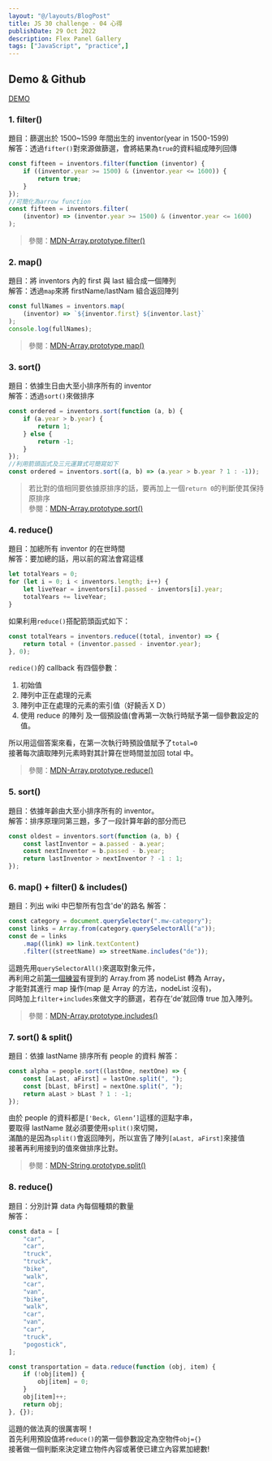 ```yaml
---
layout: "@/layouts/BlogPost"
title: JS 30 challenge - 04 心得
publishDate: 29 Oct 2022
description: Flex Panel Gallery
tags: ["JavaScript", "practice",]
---
```



## Demo & Github

[DEMO](https://evan-array-cardio-day1.netlify.app/)

### **1. filter()**

題目：篩選出於 1500~1599 年間出生的 inventor(year in 1500-1599)  
解答：透過`fifter()`對來源做篩選，會將結果為`true`的資料組成陣列回傳

```javascript
const fifteen = inventors.filter(function (inventor) {
	if ((inventor.year >= 1500) & (inventor.year <= 1600)) {
		return true;
	}
});
//可簡化為arrow function
const fifteen = inventors.filter(
	(inventor) => (inventor.year >= 1500) & (inventor.year <= 1600)
);
```

> 參閱：[MDN-Array.prototype.filter()](https://developer.mozilla.org/en-US/docs/Web/JavaScript/Reference/Global_Objects/Array/filter)

### **2. map()**

題目：將 inventors 內的 first 與 last 組合成一個陣列  
解答：透過`map`來將 firstName/lastNam 組合返回陣列

```javascript
const fullNames = inventors.map(
	(inventor) => `${inventor.first} ${inventor.last}`
);
console.log(fullNames);
```

> 參閱：[MDN-Array.prototype.map()](https://developer.mozilla.org/en-US/docs/Web/JavaScript/Reference/Global_Objects/Array/map)

### **3. sort()**

題目：依據生日由大至小排序所有的 inventor  
解答：透過`sort()`來做排序

```javascript
const ordered = inventors.sort(function (a, b) {
	if (a.year > b.year) {
		return 1;
	} else {
		return -1;
	}
});
//利用箭頭函式及三元運算式可簡寫如下
const ordered = inventors.sort((a, b) => (a.year > b.year ? 1 : -1));
```

> 若比對的值相同要依據原排序的話，要再加上一個`return 0`的判斷使其保持原排序  
> 參閱：[MDN-Array.prototype.sort()](https://developer.mozilla.org/en-US/docs/Web/JavaScript/Reference/Global_Objects/Array/sort)

### **4. reduce()**

題目：加總所有 inventor 的在世時間  
解答：要加總的話，用以前的寫法會寫這樣

```javascript
let totalYears = 0;
for (let i = 0; i < inventors.length; i++) {
	let liveYear = inventors[i].passed - inventors[i].year;
	totalYears += liveYear;
}
```

如果利用`reduce()`搭配箭頭函式如下：

```javascript
const totalYears = inventors.reduce((total, inventor) => {
	return total + (inventor.passed - inventor.year);
}, 0);
```

`redice()`的 callback 有四個參數：

1. 初始值
2. 陣列中正在處理的元素
3. 陣列中正在處理的元素的索引值（好饒舌ＸＤ）
4. 使用 reduce 的陣列
   及一個預設值(會再第一次執行時賦予第一個參數設定的值。

所以用這個答案來看，在第一次執行時預設值賦予了`total=0`  
接著每次讀取陣列元素時對其計算在世時間並加回 total 中。

> 參閱：[MDN-Array.prototype.reduce()](https://developer.mozilla.org/en-US/docs/Web/JavaScript/Reference/Global_Objects/Array/Reduce)

### **5. sort()**

題目：依據年齡由大至小排序所有的 inventor。  
解答：排序原理同第三題，多了一段計算年齡的部分而已

```javascript
const oldest = inventors.sort(function (a, b) {
	const lastInventor = a.passed - a.year;
	const nextInventor = b.passed - b.year;
	return lastInventor > nextInventor ? -1 : 1;
});
```

### **6. map() + filter() & includes()**

題目：列出 wiki 中巴黎所有包含'de'的路名
解答：

```javascript
const category = document.querySelector(".mw-category");
const links = Array.from(category.querySelectorAll("a"));
const de = links
	.map((link) => link.textContent)
	.filter((streetName) => streetName.includes("de"));
```

這題先用`querySelectorAll()`來選取對象元件，  
再利用之前[第一個練習](https://github.com/guahsu/JavaScript30/tree/master/01_Java-Script-Drum-Kit)有提到的 Array.from 將 nodeList 轉為 Array，  
才能對其進行 map 操作(map 是 Array 的方法，nodeList 沒有)，  
同時加上`filter`+`includes`來做文字的篩選，若存在’de’就回傳 true 加入陣列。

> 參閱：[MDN-Array.prototype.includes()](https://developer.mozilla.org/en-US/docs/Web/JavaScript/Reference/Global_Objects/Array/includes)

### **7. sort() & split()**

題目：依據 lastName 排序所有 people 的資料
解答：

```javascript
const alpha = people.sort((lastOne, nextOne) => {
	const [aLast, aFirst] = lastOne.split(", ");
	const [bLast, bFirst] = nextOne.split(", ");
	return aLast > bLast ? 1 : -1;
});
```

由於 people 的資料都是`['Beck, Glenn’]`這樣的逗點字串，  
要取得 lastName 就必須要使用`split()`來切開，  
滿酷的是因為`split()`會返回陣列，所以宣告了陣列`[aLast, aFirst]`來接值  
接著再利用接到的值來做排序比對。

> 參閱：[MDN-String.prototype.split()](https://developer.mozilla.org/en-US/docs/Web/JavaScript/Reference/Global_Objects/String/split)

### **8. reduce()**

題目：分別計算 data 內每個種類的數量  
解答：

```javascript
const data = [
	"car",
	"car",
	"truck",
	"truck",
	"bike",
	"walk",
	"car",
	"van",
	"bike",
	"walk",
	"car",
	"van",
	"car",
	"truck",
	"pogostick",
];

const transportation = data.reduce(function (obj, item) {
	if (!obj[item]) {
		obj[item] = 0;
	}
	obj[item]++;
	return obj;
}, {});
```

這題的做法真的很厲害啊！  
首先利用預設值將`reduce()`的第一個參數設定為空物件`obj={}`  
接著做一個判斷來決定建立物件內容或著使已建立內容累加總數!

